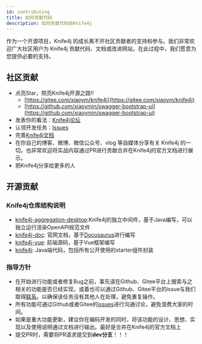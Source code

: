 ```yaml
---
id: contributing
title: 如何贡献代码
description: 如何贡献代码给Knife4j
---
```



作为一个开源项目，Knife4j 的成长离不开社区贡献者的支持和参与。我们非常欢迎广大社区用户为 Knife4j 贡献代码、文档或改进网站，在此过程中，我们愿意为您提供必要的支持。


## 社区贡献

- 点亮Star，照亮Knife4j开源之路!!
    - [https://gitee.com/xiaoym/knife4j](https://gitee.com/xiaoym/knife4j)
    - [https://github.com/xiaoymin/swagger-bootstrap-ui](https://github.com/xiaoymin/swagger-bootstrap-ui)
- 发表你的看法：[Knife4j论坛](https://github.com/xiaoymin/swagger-bootstrap-ui/discussions)
- 认领开发任务：[Issues](https://gitee.com/xiaoym/knife4j/issues)
- 完善[Knife4j文档](joinus)
- 在你自己的博客、微博、微信公众号、vlog 等自媒体分享有关 Knife4j 的一切。也非常欢迎将实战内容通过PR进行贡献合并在Knife4j的官方文档进行展示。
- 把Knife4j分享给更多的人


## 开源贡献

### Knife4j仓库结构说明


- [knife4j-aggregation-desktop](https://gitee.com/xiaoym/knife4j/tree/dev/knife4j-aggregation-desktop):Knife4j的独立中间件，基于Java编写，可以独立运行渲染OpenAPI规范文件
- [knife4j-doc](https://gitee.com/xiaoym/knife4j/tree/dev/knife4j-doc): 官网文档，基于[Docusaurus](https://docusaurus.io/zh-CN/)进行编写
- [knife4j-vue](https://gitee.com/xiaoym/knife4j/tree/dev/knife4j-vue): 前端源码，基于Vue框架编写
- [knife4j](https://gitee.com/xiaoym/knife4j/tree/dev/knife4j): Java端代码，包括所有公开使用的starter组件封装

### 指导方针

- 在开始进行功能或者修复Bug之前，事先请在Github、Gitee平台上搜索与之相关的功能是否已经实现，或着也可以通过Github、Gitee平台的issue与我们取得[联系](community-get-helps)。以确保该任务没有其他人在处理，避免重复操作。
- 所有功能可通过Github或者Gitee的[issues](https://github.com/xiaoymin/swagger-bootstrap-ui/discussions)进行沟通讨论，避免浪费大家的时间。
- 如果是重大功能更新，建议你在编码开发的同时，将该功能的设计、思想、实现以及使用说明通过文档进行输出。最好是合并在Knife4j的官方文档上
- 提交PR时，需要将PR请求提交到**dev分支**！！！
